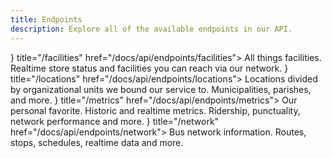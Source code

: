 ```yaml
---
title: Endpoints
description: Explore all of the available endpoints in our API.
---
```



<Cards>
    <Card icon={<IconBuildings />} title="/facilities" href="/docs/api/endpoints/facilities">
        All things facilities. Realtime store status and facilities you can reach via our network.
    </Card>
    <Card icon={<IconMapPin />} title="/locations" href="/docs/api/endpoints/locations">
        Locations divided by organizational units we bound our service to. Municipalities, parishes, and more.
    </Card>
    <Card icon={<IconChartBar />} title="/metrics" href="/docs/api/endpoints/metrics">
        Our personal favorite. Historic and realtime metrics. Ridership, punctuality, network performance and more.
    </Card>
    <Card icon={<IconRoute />} title="/network" href="/docs/api/endpoints/network">
        Bus network information. Routes, stops, schedules, realtime data and more.
    </Card>
</Cards>

##